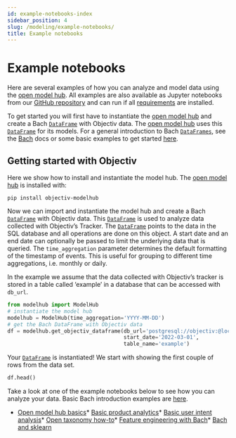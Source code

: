 ```yaml
---
id: example-notebooks-index
sidebar_position: 4
slug: /modeling/example-notebooks/
title: Example notebooks
---
```


# Example notebooks

Here are several examples of how you can analyze and model data using the
[open model hub](/modeling/open-model-hub/index.mdx). All examples are also available as Jupyter notebooks from our [GitHub
repository](https://github.com/objectiv/objectiv-analytics/tree/main/notebooks) and can run if all
[requirements](https://github.com/objectiv/objectiv-analytics/blob/main/notebooks/requirements.txt) are
installed.

To get started you will first have to instantiate the [open model hub](/modeling/open-model-hub/index.mdx) and create a
Bach [`DataFrame`](/modeling/bach/api-reference/DataFrame/bach.DataFrame.mdx) with Objectiv data. The [open model hub](/modeling/open-model-hub/index.mdx) uses
this [`DataFrame`](/modeling/bach/api-reference/DataFrame/bach.DataFrame.mdx) for its models. For a general introduction to
Bach [`DataFrames`](/modeling/bach/api-reference/DataFrame/bach.DataFrame.mdx), see the [Bach](/modeling/bach/index.mdx) docs or some basic examples to get
started [here](/modeling/bach/examples.mdx).

## Getting started with Objectiv

Here we show how to install and instantiate the model hub.
The [open model hub](/modeling/open-model-hub/index.mdx) is installed with:

```console
pip install objectiv-modelhub
```

Now we can import and instantiate the model hub and create a Bach [`DataFrame`](/modeling/bach/api-reference/DataFrame/bach.DataFrame.mdx) with
Objectiv data. This [`DataFrame`](/modeling/bach/api-reference/DataFrame/bach.DataFrame.mdx) is used to analyze data collected with Objectiv’s
Tracker. The [`DataFrame`](/modeling/bach/api-reference/DataFrame/bach.DataFrame.mdx) points to the data in the SQL database and all operations
are done on this object. A start date and an end date can optionally be passed to limit the underlying data
that is queried. The `time_aggregation` parameter determines the default formatting of the timestamp of
events. This is useful for grouping to different time aggregations, i.e. monthly or daily.

In the example we assume that the data collected with Objectiv’s tracker is stored in a table called
‘example’ in a database that can be accessed with `db_url`.

```python
from modelhub import ModelHub
# instantiate the model hub
modelhub = ModelHub(time_aggregation='YYYY-MM-DD')
# get the Bach DataFrame with Objectiv data
df = modelhub.get_objectiv_dataframe(db_url='postgresql://objectiv:@localhost:5432/objectiv',
                                     start_date='2022-03-01',
                                     table_name='example')
```

Your [`DataFrame`](/modeling/bach/api-reference/DataFrame/bach.DataFrame.mdx) is instantiated! We start with showing the first couple of rows
from the data set.

```python
df.head()
```

Take a look at one of the example notebooks below to see how you can analyze your data. Basic Bach
introduction examples are [here](/modeling/bach/examples.mdx).

* [Open model hub basics](/modeling/example-notebooks/modelhub-basics.mdx)* [Basic product analytics](/modeling/example-notebooks/product-analytics.mdx)* [Basic user intent analysis](/modeling/example-notebooks/user-intent.mdx)* [Open taxonomy how-to](/modeling/example-notebooks/open-taxonomy.mdx)* [Feature engineering with Bach](/modeling/example-notebooks/feature-engineering.mdx)* [Bach and sklearn](/modeling/example-notebooks/machine-learning.mdx)
